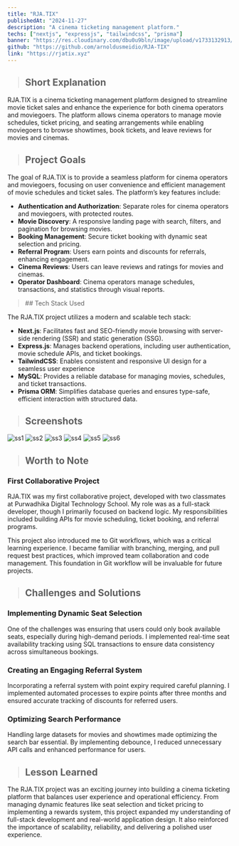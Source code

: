 ```yaml
---
title: "RJA.TIX"
publishedAt: "2024-11-27"
description: "A cinema ticketing management platform."
techs: ["nextjs", "expressjs", "tailwindcss", "prisma"]
banner: "https://res.cloudinary.com/dbu0u9bln/image/upload/v1733132913/rja-tix-1_wq69e7.jpg"
github: "https://github.com/arnoldusmeidio/RJA-TIX"
link: "https://rjatix.xyz"
---
```


> ## Short Explanation

RJA.TIX is a cinema ticketing management platform designed to streamline movie ticket sales and enhance the experience for both cinema operators and moviegoers. The platform allows cinema operators to manage movie schedules, ticket pricing, and seating arrangements while enabling moviegoers to browse showtimes, book tickets, and leave reviews for movies and cinemas.

> ## Project Goals

The goal of RJA.TIX is to provide a seamless platform for cinema operators and moviegoers, focusing on user convenience and efficient management of movie schedules and ticket sales. The platform’s key features include:

- **Authentication and Authorization**: Separate roles for cinema operators and moviegoers, with protected routes.
- **Movie Discovery**: A responsive landing page with search, filters, and pagination for browsing movies.
- **Booking Management**: Secure ticket booking with dynamic seat selection and pricing.
- **Referral Program**: Users earn points and discounts for referrals, enhancing engagement.
- **Cinema Reviews**: Users can leave reviews and ratings for movies and cinemas.
- **Operator Dashboard**: Cinema operators manage schedules, transactions, and statistics through visual reports.

<blockquote>
  ## Tech Stack Used
  <div className="-ml-5">
    <TechIcons
      className={"no-disc gap-4"}
      techs={["nextjs", "expressjs", "tailwindcss", "prisma"]}
    />
  </div>
</blockquote>

The RJA.TIX project utilizes a modern and scalable tech stack:

- **Next.js**: Facilitates fast and SEO-friendly movie browsing with server-side rendering (SSR) and static generation (SSG).
- **Express.js**: Manages backend operations, including user authentication, movie schedule APIs, and ticket bookings.
- **TailwindCSS**: Enables consistent and responsive UI design for a seamless user experience
- **MySQL**: Provides a reliable database for managing movies, schedules, and ticket transactions.
- **Prisma ORM**: Simplifies database queries and ensures type-safe, efficient interaction with structured data.

> ## Screenshots

<SplitImage>
  <Split>
    <Image
      src="https://res.cloudinary.com/dbu0u9bln/image/upload/v1733421025/rja-tix-2_an2eil.jpg"
      alt="ss1"
      width={800}
      height={400}
    />
    <Image
      src="https://res.cloudinary.com/dbu0u9bln/image/upload/v1733421026/rja-tix-3_xtrnb5.jpg"
      alt="ss2"
      width={800}
      height={400}
    />
    <Image
      src="https://res.cloudinary.com/dbu0u9bln/image/upload/v1733421027/rja-tix-4_rwf3u4.jpg"
      alt="ss3"
      width={800}
      height={400}
    />
  </Split>
  <Split>
    <Image
      src="https://res.cloudinary.com/dbu0u9bln/image/upload/v1733421028/rja-tix-5_esfwic.jpg"
      alt="ss4"
      width={800}
      height={400}
    />
    <Image
      src="https://res.cloudinary.com/dbu0u9bln/image/upload/v1733421029/rja-tix-6_fixq1b.jpg"
      alt="ss5"
      width={800}
      height={400}
    />
    <Image
      src="https://res.cloudinary.com/dbu0u9bln/image/upload/v1733421030/rja-tix-7_oe1wye.jpg"
      alt="ss6"
      width={800}
      height={400}
    />
  </Split>
</SplitImage>

> ## Worth to Note

### First Collaborative Project

RJA.TIX was my first collaborative project, developed with two classmates at Purwadhika Digital Technology School. My role was as a full-stack developer, though I primarily focused on backend logic. My responsibilities included building APIs for movie scheduling, ticket booking, and referral programs.

This project also introduced me to Git workflows, which was a critical learning experience. I became familiar with branching, merging, and pull request best practices, which improved team collaboration and code management. This foundation in Git workflow will be invaluable for future projects.

> ## Challenges and Solutions

### Implementing Dynamic Seat Selection

One of the challenges was ensuring that users could only book available seats, especially during high-demand periods. I implemented real-time seat availability tracking using SQL transactions to ensure data consistency across simultaneous bookings.

### Creating an Engaging Referral System

Incorporating a referral system with point expiry required careful planning. I implemented automated processes to expire points after three months and ensured accurate tracking of discounts for referred users.

### Optimizing Search Performance

Handling large datasets for movies and showtimes made optimizing the search bar essential. By implementing debounce, I reduced unnecessary API calls and enhanced performance for users.

> ## Lesson Learned

The RJA.TIX project was an exciting journey into building a cinema ticketing platform that balances user experience and operational efficiency. From managing dynamic features like seat selection and ticket pricing to implementing a rewards system, this project expanded my understanding of full-stack development and real-world application design. It also reinforced the importance of scalability, reliability, and delivering a polished user experience.
